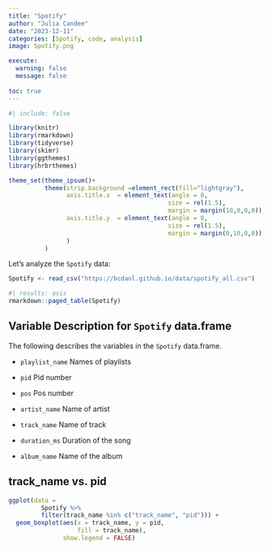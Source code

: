 ```yaml
---
title: "Spotify"
author: "Julia Candee"
date: "2023-12-11"
categories: [Spotify, code, analysis]
image: Spotify.png

execute: 
  warning: false
  message: false
  
toc: true
---
```


```r
#| include: false

library(knitr)
library(rmarkdown)
library(tidyverse)
library(skimr)
library(ggthemes)
library(hrbrthemes)

theme_set(theme_ipsum()+
          theme(strip.background =element_rect(fill="lightgray"),
                axis.title.x  = element_text(angle = 0,
                                            size = rel(1.5),
                                            margin = margin(10,0,0,0)),
                axis.title.y  = element_text(angle = 0,
                                            size = rel(1.5),
                                            margin = margin(0,10,0,0))
                )
          )
```

Let's analyze the `Spotify` data:

```r
Spotify <- read_csv("https://bcdanl.github.io/data/spotify_all.csv")
```


```r
#| results: asis
rmarkdown::paged_table(Spotify) 
```



## Variable Description for `Spotify` data.frame

The following describes the variables in the `Spotify` data.frame.


- `playlist_name`
Names of playlists

- `pid`
Pid number

- `pos`
Pos number

- `artist_name`
Name of artist

- `track_name`
Name of track

- `duration_ms`
Duration of the song

- `album_name`
Name of the album


## track_name vs. pid

```r
ggplot(data = 
         Spotify %>% 
         filter(track_name %in% c("track_name", "pid"))) +
  geom_boxplot(aes(x = track_name, y = pid, 
                   fill = track_name),
               show.legend = FALSE)

```


